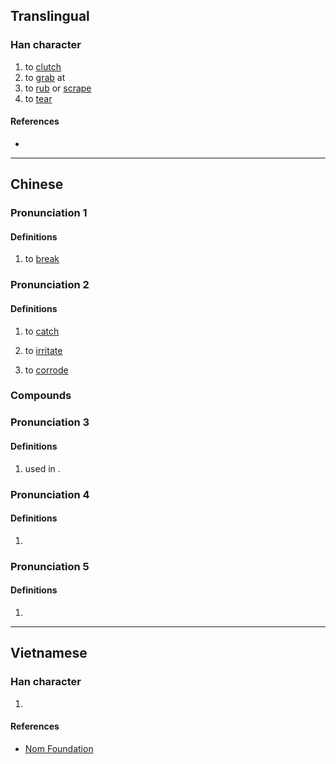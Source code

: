 {{character info}}
==Translingual==

===Han character===
{{Han char|rn=64|rad=手|as=09|sn=12|four=|canj=QDLN|ids=⿰扌剌}}

# to [[clutch]]
# to [[grab]] at
# to [[rub]] or [[scrape]]
# to [[tear]]

====References====
* {{Han ref|kx=0443.220|dkj=12380|dj=0794.220|hdz=31913.060|uh=63E6|ud=25574}}

----

==Chinese==

===Pronunciation 1===
{{zh-forms|alt=攋}}

{{zh-pron
|m=lá
|c=laat6
}}

====Definitions====
{{zh-hanzi}}
# to [[break]] 

===Pronunciation 2===
{{zh-pron
|c=laa2
}}

====Definitions====
{{zh-hanzi}}
# {{lb|zh|Cantonese}} to [[catch]]
# {{lb|zh|Cantonese}} to [[irritate]]
# {{lb|zh|Cantonese}} to [[corrode]]

===Compounds===
{{zh-der|揦住|揦屎上身}}

===Pronunciation 3===
{{zh-forms|alt=藞}}
{{zh-pron
|c=laa3
}}

====Definitions====
{{zh-hanzi}}
# {{lb|zh|Cantonese}} used in {{zh-l|揦鮓}}.

===Pronunciation 4===
{{zh-pron
|m=xiāo
}}

====Definitions====
{{zh-hanzi}}
# {{rfdef|cmn|sort=手09}}

===Pronunciation 5===
{{zh-pron
|c=laa3
}}

====Definitions====
{{zh-hanzi}}
# {{rfdef|yue|sort=手09}}

----

==Vietnamese==

===Han character===
{{vi-readings|rs=手09|reading=rắc}}

# {{rfdef|vi|sort=手09}}

====References====
* [http://nomfoundation.org/common/nom_details.php?codepoint=63e6 Nom Foundation]